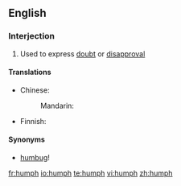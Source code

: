 ==English==

===Interjection===
{{en-intj|pos=humph!}}

# Used to express [[doubt]] or [[disapproval]]

====Translations====
{{trans-top|used to express doubt or disapproval}}
* Chinese:
*: Mandarin: {{t-|cmn|哼|tr=hēng|sc=Hani}}
{{trans-mid}}
* Finnish: {{t-|fi|höpö-höpö}}
{{trans-bottom}}

====Synonyms====
* [[humbug]]!

[[fr:humph]]
[[io:humph]]
[[te:humph]]
[[vi:humph]]
[[zh:humph]]
